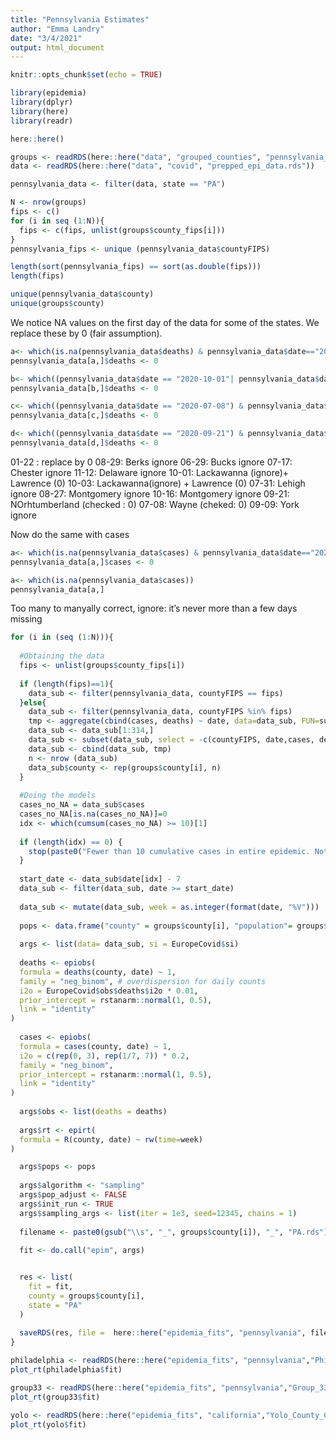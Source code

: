 ```yaml
---
title: "Pennsylvania Estimates"
author: "Emma Landry"
date: "3/4/2021"
output: html_document
---
```


```r
knitr::opts_chunk$set(echo = TRUE)
```

```r
library(epidemia)
library(dplyr)
library(here)
library(readr)
```


```r
here::here()
```


```r
groups <- readRDS(here::here("data", "grouped_counties", "pennsylvania_groups.rds"))
data <- readRDS(here::here("data", "covid", "prepped_epi_data.rds"))
```

```r
pennsylvania_data <- filter(data, state == "PA")
```

```r
N <- nrow(groups)
fips <- c()
for (i in seq (1:N)){
  fips <- c(fips, unlist(groups$county_fips[i]))
}
pennsylvania_fips <- unique (pennsylvania_data$countyFIPS)
```

```r
length(sort(pennsylvania_fips) == sort(as.double(fips)))
length(fips)
```

```r
unique(pennsylvania_data$county)
unique(groups$county)
```

We notice NA values on the first day of the data for some of the states. We replace these by 0 (fair assumption).
```r
a<- which(is.na(pennsylvania_data$deaths) & pennsylvania_data$date=="2020-01-22")
pennsylvania_data[a,]$deaths <- 0

b<- which((pennsylvania_data$date == "2020-10-01"| pennsylvania_data$date == "2020-10-03") & pennsylvania_data$countyFIPS==42073)
pennsylvania_data[b,]$deaths <- 0

c<- which((pennsylvania_data$date == "2020-07-08") & pennsylvania_data$countyFIPS==42127)
pennsylvania_data[c,]$deaths <- 0

d<- which((pennsylvania_data$date == "2020-09-21") & pennsylvania_data$countyFIPS==42097)
pennsylvania_data[d,]$deaths <- 0
```

01-22 : replace by 0
08-29: Berks ignore
06-29: Bucks ignore
07-17: Chester  ignore
11-12: Delaware ignore
10-01: Lackawanna (ignore)+ Lawrence (0)
10-03: Lackawanna(ignore) + Lawrence (0)
07-31: Lehigh ignore
08-27: Montgomery ignore
10-16: Montgomery ignore
09-21: NOrhtumberland (checked : 0)
07-08: Wayne (cheked: 0)
09-09: York ignore

Now do the same with cases
```r
a<- which(is.na(pennsylvania_data$cases) & pennsylvania_data$date=="2020-01-22")
pennsylvania_data[a,]$cases <- 0

a<- which(is.na(pennsylvania_data$cases))
pennsylvania_data[a,]
```
Too many to manyally correct, ignore:  it's never more than a few days missing


```r
for (i in (seq (1:N))){
  
  #Obtaining the data
  fips <- unlist(groups$county_fips[i])
  
  if (length(fips)==1){
    data_sub <- filter(pennsylvania_data, countyFIPS == fips)
  }else{
    data_sub <- filter(pennsylvania_data, countyFIPS %in% fips)
    tmp <- aggregate(cbind(cases, deaths) ~ date, data=data_sub, FUN=sum)
    data_sub <- data_sub[1:314,]
    data_sub <- subset(data_sub, select = -c(countyFIPS, date,cases, deaths, state))
    data_sub <- cbind(data_sub, tmp)
    n <- nrow (data_sub)
    data_sub$county <- rep(groups$county[i], n)
  }
  
  #Doing the models
  cases_no_NA = data_sub$cases
  cases_no_NA[is.na(cases_no_NA)]=0
  idx <- which(cumsum(cases_no_NA) >= 10)[1]
  
  if (length(idx) == 0) {
    stop(paste0("Fewer than 10 cumulative cases in entire epidemic. Not modeling."))
  }
  
  start_date <- data_sub$date[idx] - 7
  data_sub <- filter(data_sub, date >= start_date)
  
  data_sub <- mutate(data_sub, week = as.integer(format(date, "%V")))
  
  pops <- data.frame("county" = groups$county[i], "population"= groups$population[i])
  
  args <- list(data= data_sub, si = EuropeCovid$si)
  
  deaths <- epiobs(
  formula = deaths(county, date) ~ 1,
  family = "neg_binom", # overdispersion for daily counts
  i2o = EuropeCovid$obs$deaths$i2o * 0.01,
  prior_intercept = rstanarm::normal(1, 0.5),
  link = "identity"
)
  
  cases <- epiobs(
  formula = cases(county, date) ~ 1,
  i2o = c(rep(0, 3), rep(1/7, 7)) * 0.2,
  family = "neg_binom",
  prior_intercept = rstanarm::normal(1, 0.5),
  link = "identity"
)
  
  args$obs <- list(deaths = deaths)
  
  args$rt <- epirt(
  formula = R(county, date) ~ rw(time=week)
)

  args$pops <- pops
  
  args$algorithm <- "sampling"
  args$pop_adjust <- FALSE
  args$init_run <- TRUE
  args$sampling_args <- list(iter = 1e3, seed=12345, chains = 1)
  
  filename <- paste0(gsub("\\s", "_", groups$county[i]), "_", "PA.rds")
  
  fit <- do.call("epim", args)


  res <- list(
    fit = fit,
    county = groups$county[i],
    state = "PA"
  )
  
  saveRDS(res, file =  here::here("epidemia_fits", "pennsylvania", filename))
}
```

```r
philadelphia <- readRDS(here::here("epidemia_fits", "pennsylvania","Philadelphia_County_PA.rds"))
plot_rt(philadelphia$fit)
```

```r
group33 <- readRDS(here::here("epidemia_fits", "pennsylvania","Group_33_PA.rds"))
plot_rt(group33$fit)
```

```r
yolo <- readRDS(here::here("epidemia_fits", "california","Yolo_County_CA.rds"))
plot_rt(yolo$fit)
```



